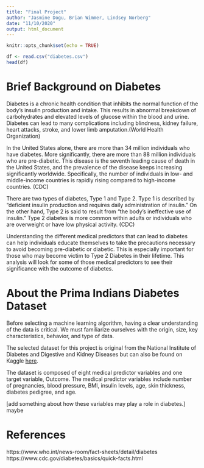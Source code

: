 ```yaml
---
title: "Final Project"
author: "Jasmine Dogu, Brian Wimmer, Lindsey Norberg"
date: "11/10/2020"
output: html_document
---
```


```r
knitr::opts_chunk$set(echo = TRUE)
```

```r
df <- read.csv("diabetes.csv")
head(df)
```

# Brief Background on Diabetes
Diabetes is a chronic health condition that inhibits the normal function of the body's insulin production and intake. This results in abnormal breakdown of carbohydrates and elevated levels of glucose within the blood and urine. Diabetes can lead to many complications including blindness, kidney failure, heart attacks, stroke, and lower limb amputation.(World Health Organization)

In the United States alone, there are more than 34 million individuals who have diabetes. More significantly, there are more than 88 million individuals who are pre-diabetic. This disease is the seventh leading cause of death in the United States, and the prevalence of the disease keeps increasing significantly worldwide. Specifically, the number of individuals in low- and middle-income countries is rapidly rising compared to high-income countries. (CDC)

There are two types of diabetes, Type 1 and Type 2. Type 1 is described by "deficient insulin production and requires daily administration of insulin." On the other hand, Type 2 is said to result from "the body’s ineffective use of insulin." Type 2 diabetes is more common within adults or individuals who are overweight or have low physical activity. (CDC)

Understanding the different medical predictors that can lead to diabetes can help individuals educate themselves to take the precautions necessary to avoid becoming pre-diabetic or diabetic. This is especially important for those who may become victim to Type 2 Diabetes in their lifetime. This analysis will look for some of those medical predictors to see their significance with the outcome of diabetes.

# About the Prima Indians Diabetes Dataset
Before selecting a machine learning algorithm, having a clear understanding of the data is critical.
We must familiarize ourselves with the origin, size, key characteristics, behavior, and type of data.

The selected dataset for this project is original from the National Institute of Diabetes and Digestive and Kidney Diseases but can also be found on Kaggle  [here](https://www.kaggle.com/uciml/pima-indians-diabetes-database). 

The dataset is composed of eight medical predictor variables and one target variable, Outcome. The medical predictor variables include number of pregnancies, blood pressure, BMI, insulin levels, age, skin thickness, diabetes pedigree, and age. 

[add something about how these variables may play a role in diabetes.] maybe


# References
https://www.who.int/news-room/fact-sheets/detail/diabetes
https://www.cdc.gov/diabetes/basics/quick-facts.html